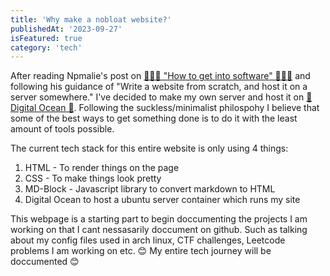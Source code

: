 ```yaml
---
title: 'Why make a nobloat website?'
publishedAt: '2023-09-27'
isFeatured: true
category: 'tech'
---
```


After reading Npmalie's post on [👨🏾‍💻 "How to get into software" 👨🏾‍💻](https://github.com/npmaile/blog/blob/main/posts/2.%20How%20to%20get%20into%20software.md) and following his guidance of "Write a website from 
scratch, and host it on a server somewhere." I've decided to make my own server and host it on [🐬 Digital Ocean 🐬](https://www.digitalocean.com/). Following the suckless/minimalist philospohy I believe that
some of the best ways to get something done is to do it with the least amount of tools possible. 

The current tech stack for this entire website is only using 4 things:
1. HTML - To render things on the page
2. CSS - To make things look pretty
3. MD-Block - Javascript library to convert markdown to HTML
4. Digital Ocean to host a ubuntu server container which runs my site

This webpage is a starting part to begin doccumenting the projects I am working on that I cant nessasarily doccument on github. Such as talking about my config files used in arch linux, CTF challenges, Leetcode 
problems I am working on etc.  😊 My entire tech journey will be doccumented 😊 
